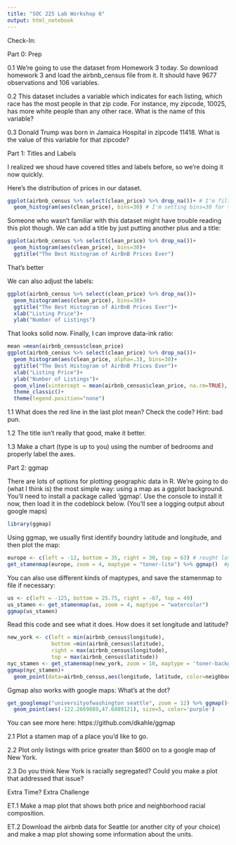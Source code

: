 ```yaml
---
title: "SOC 225 Lab Workshop 6"
output: html_notebook
---
```


Check-In: 


Part 0: Prep 

0.1 We're going to use the dataset from Homework 3 today. So download homework 3 and load the airbnb_census file from it. It should have 9677 observations and 106 variables.  

0.2 This dataset includes a variable which indicates for each listing, which race has the most people in that zip code. For instance, my zipcode, 10025, has more white people than any other race. What is the name of this variable?

0.3 Donald Trump was born in Jamaica Hospital in zipcode 11418. What is the value of this variable for that zipcode?


Part 1: Titles and Labels

I realized we shoud have covered titles and labels before, so we're doing it now quickly.

Here's the distribution of prices in our dataset.
```r
ggplot(airbnb_census %>% select(clean_price) %>% drop_na())+ # I'm filtering out NAs to avoid warnings
  geom_histogram(aes(clean_price), bins=30) # I'm setting bins=30 for the same reason, you can mess with the bins too
```

Someone who wasn't familiar with this dataset might have trouble reading this plot though. We can add a title by just putting another plus and a title:
```r
ggplot(airbnb_census %>% select(clean_price) %>% drop_na())+
  geom_histogram(aes(clean_price), bins=30)+
  ggtitle("The Best Histogram of AirBnB Prices Ever")
```

That's better

We can also adjust the labels:

```r
ggplot(airbnb_census %>% select(clean_price) %>% drop_na())+
  geom_histogram(aes(clean_price), bins=30)+
  ggtitle("The Best Histogram of AirBnB Prices Ever")+
  xlab("Listing Price")+
  ylab("Number of Listings")
```

That looks solid now. Finally, I can improve data-ink ratio:
```r
mean =mean(airbnb_census$clean_price)
ggplot(airbnb_census %>% select(clean_price) %>% drop_na())+
  geom_histogram(aes(clean_price, alpha=.3), bins=30)+
  ggtitle("The Best Histogram of AirBnB Prices Ever")+
  xlab("Listing Price")+
  ylab("Number of Listings")+
  geom_vline(xintercept = mean(airbnb_census$clean_price, na.rm=TRUE), color='red')+
  theme_classic()+
  theme(legend.position="none")
```


1.1 What does the red line in the last plot mean? Check the code? Hint: bad pun.

1.2 The title isn't really that good, make it better.

1.3 Make a chart (type is up to you) using the number of bedrooms and properly label the axes.

Part 2: ggmap

There are lots of options for plotting geographic data in R. We're going to do (what I think is) the most simple way: using a map as a ggplot background. You'll need to install a package called 'ggmap'. Use the console to install it now, then load it in the codeblock below. (You'll see a logging output about google maps)

```r
library(ggmap)
```

Using ggmap, we usually first identify boundry latitude and longitude, and then plot the map:

```r
europe <- c(left = -12, bottom = 35, right = 30, top = 63) # rought lat/lon boundries for Europe
get_stamenmap(europe, zoom = 4, maptype = "toner-lite") %>% ggmap()  #pipe the get_stamenmap() function to ggmap()
```
  
You can also use different kinds of maptypes, and save the stamenmap to file if necessary:
  
```r
us <- c(left = -125, bottom = 25.75, right = -67, top = 49)
us_stamen <- get_stamenmap(us, zoom = 4, maptype = "watercolor") 
ggmap(us_stamen)
```
  
Read this code and see what it does. How does it set longitude and latitude? 
  
```r
new_york <- c(left = min(airbnb_census$longitude), 
              bottom =min(airbnb_census$latitude), 
              right = max(airbnb_census$longitude),
              top = max(airbnb_census$latitude))
nyc_stamen <- get_stamenmap(new_york, zoom = 10, maptype = 'toner-background')
ggmap(nyc_stamen)+
  geom_point(data=airbnb_census,aes(longitude, latitude, color=neighbourhood_group_cleansed))
```
  
Ggmap also works with google maps:
What's at the dot?
```r
get_googlemap("universityofwashington seattle", zoom = 12) %>% ggmap()+
  geom_point(aes(-122.2669889,47.6889121), size=5, color='purple')
```


You can see more here: https://github.com/dkahle/ggmap

2.1 Plot a stamen map of a place you'd like to go. 

2.2 Plot only listings with price greater than $600 on to a google map of New York.

2.3 Do you think New York is racially segregated? Could you make a plot that addressed that issue?

Extra Time? Extra Challenge

ET.1 Make a map plot that shows both price and neighborhood racial composition. 

ET.2 Download the airbnb data for Seattle (or another city of your choice) and make a map plot showing some information about the units.



